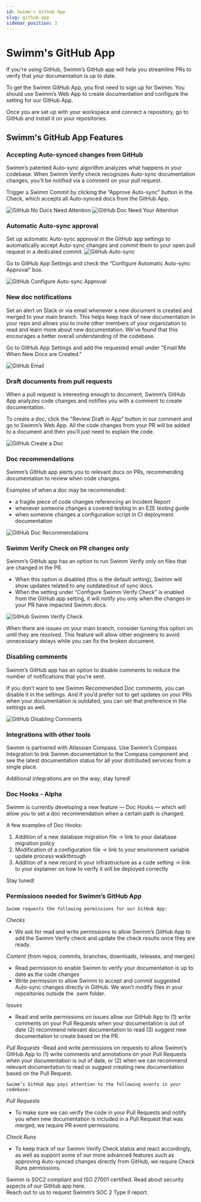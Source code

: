 ```yaml
---
id: Swimm's Github App
slug: github-app
sidebar_position: 2
---
```



# Swimm's GitHub App

If you're using GitHub, Swimm’s GitHub app will help you streamline PRs to verify that your documentation is up to date.
       
To get the Swimm GitHub App, you first need to <Link href="https://app.swimm.io/register">sign up for Swimm.</Link> 
You should use Swimm’s Web App to create documentation and configure the setting for our GitHub App.

Once you are set up with your workspace and connect a repository, go to <Link href="https://github.com/apps/swimm-io"> GitHub</Link> and install it on your repositories.

## Swimm's GitHub App Features
### Accepting Auto-synced changes from GitHub

Swimm’s patented <Link href="https://swimm.io/blog/how-does-swimm-s-auto-sync-feature-work/">Auto-sync</Link> algorithm analyzes what happens in your codebase. When Swimm Verify check recognizes Auto-sync documentation changes, you’ll be notified via a comment on your pull request. 

Trigger a Swimm Commit by clicking the “Approve Auto-sync” button in the Check, which accepts all Auto-synced docs from the GitHub App.

![GitHub No Docs Need Attention](../../static/img/GitHub_Image1.png)
![GitHub Doc Need Your Attention](../../static/img/GitHub_Image2.png)


### Automatic Auto-sync approval

Set up automatic Auto-sync approval in the GitHub app settings to automatically accept Auto-sync changes and commit them to your open pull request in a dedicated commit.
![GitHub Auto-sync](../../static/img/GitHub_Image3.png)

Go to GitHub App Settings and check the “Configure Automatic Auto-sync Approval” box.

![GitHub Configure Auto-sync Approval](../../static/img/GitHub_Image4.png)

### New doc notifications

Set an alert on Slack or via email whenever a new document is created and merged to your main branch. This helps keep track of new documentation in your repo and allows you to invite other members of your organization to read and learn more about new documentation. We’ve found that this encourages a better overall understanding of the codebase.

Go to GitHub App Settings and add the requested email under "Email Me When New Docs are Created."

![GitHub Email](../../static/img/GitHub_Image5.png) 

### Draft documents from pull requests

When a pull request is interesting enough to document, Swimm’s GitHub App analyzes code changes and notifies you with a comment to create documentation. 

To create a doc, click the "Review Draft in App" button in our comment and go to Swimm’s Web App. All the code changes from your PR will be added to a document and then you’ll just need to explain the code.

![GitHub Create a Doc](../../static/img/GitHub_Image6.png)

### Doc recommendations

Swimm’s GitHub app alerts you to relevant docs on PRs, recommending documentation to review when code changes.

Examples of when a doc may be recommended: 
- a fragile piece of code changes referencing an Incident Report 
- whenever someone changes a covered testing in an E2E testing guide 
- when someone changes a configuration script in CI deployment documentation 

![GitHub Doc Recommendations](../../static/img/GitHub_Image7.png)

### Swimm Verify Check on PR changes only

Swimm’s GitHub app has an option to run Swimm Verify only on files that are changed in the PR. 
- When this option is disabled (this is the default setting), Swimm will show updates related to any outdated/out of sync docs.
- When the setting under “Configure Swimm Verify Check” is enabled from the GitHub app setting, it will notify you only when the changes in your PR have impacted Swimm docs.

![GitHub Swimm Verify Check](../../static/img/GitHub_Image8.png)

When there are issues on your main branch, consider turning this option on until they are resolved. This feature will allow other engineers to avoid unnecessary delays while you can fix the broken document.

### Disabling comments

Swimm’s GitHub app has an option to disable comments to reduce the number of notifications that you’re sent. 

If you don’t want to see Swimm Recommended Doc comments, you can disable it in the settings. And if you’d prefer not to get updates on your PRs when your documentation is outdated, you can set that preference in the settings as well.

![GitHub Disabling Comments](../../static/img/GitHub_Image9.png)

### Integrations with other tools

Swimm is partnered with <Link href="https://docs.swimm.io/docs/continuous-integration/swimm-atlassian-compass-application/">Atlassian Compass.</Link> Use Swimm’s Compass Integration to link Swimm documentation to the Compass component and see the latest documentation status for all your distributed services from a single place.

Additional integrations are on the way; stay tuned!

### Doc Hooks - Alpha

Swimm is currently developing a new feature — Doc Hooks — which will allow you to set a doc recommendation when a certain path is changed. 

A few examples of Doc Hooks:
1. Addition of a new database migration file → link to your database migration policy
2. Modification of a configuration file → link to your environment variable update process walkthrough
3. Addition of a new record in your infrastructure as a code setting → link to your explainer on how to verify it will be deployed correctly

Stay tuned!

### Permissions needed for Swimm’s GitHub App

    Swimm requests the following permissions for our GitHub App:

*Checks*
- We ask for read and write permissions to allow Swimm’s GitHub App to add the Swimm Verify check and update the check results once they are ready.

*Content* (from repos, commits, branches, downloads, releases, and merges)
- Read permission to enable Swimm to verify your documentation is up to date as the code changes
- Write permission to allow Swimm to accept and commit suggested Auto-sync changes directly in GitHub. We won’t modify files in your repositories outside the .swm folder.

*Issues*
- Read and write permissions on issues allow our GitHub App to (1) write comments on your Pull Requests when your documentation is out of date (2) recommend relevant documentation to read (3) suggest new documentation to create based on the PR.

*Pull Requests*
-Read and write permissions on requests to allow Swimm’s GitHub App to (1) write comments and annotations on your Pull Requests when your documentation is out of date, or (2) when we can recommend relevant documentation to read or suggest creating new documentation based on the Pull Request.

    Swimm’s GitHub App pays attention to the following events in your codebase:

*Pull Requests*
- To make sure we can verify the code in your Pull Requests and notify you when new documentation is included in a Pull Request that was merged, we require PR event permissions.

*Check Runs*
- To keep track of our Swimm Verify Check status and react accordingly, as well as support some of our more advanced features such as approving Auto-synced changes directly from GitHub, we require Check Runs permissions.

<Link href="https://swimm.io/blog/soc-2-compliance-a-guide-for-developers/">Swimm is SOC2 compliant</Link> and ISO 27001 certified. Read about security aspects of our GitHub app <Link href="https://docs.swimm.io/security/">here.</Link><br/> 
<Link href="info@swimm.io">Reach out to us</Link> to request Swimm’s SOC 2 Type II report.



